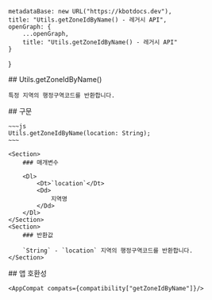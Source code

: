 
    metadataBase: new URL("https://kbotdocs.dev"),
    title: "Utils.getZoneIdByName() - 레거시 API",
    openGraph: {
        ...openGraph,
        title: "Utils.getZoneIdByName() - 레거시 API"
    }
}

<Section>
    ## Utils.getZoneIdByName()

    특정 지역의 행정구역코드를 반환합니다.
</Section>
<Section>
    ## 구문

    ~~~js
    Utils.getZoneIdByName(location: String);
    ~~~

    <Section>
        ### 매개변수

        <Dl>
            <Dt>`location`</Dt>
            <Dd>
                지역명
            </Dd>
        </Dl>
    </Section>
    <Section>
        ### 반환값

        `String` - `location` 지역의 행정구역코드를 반환합니다.
    </Section>
</Section>
<Section>
    ## 앱 호환성

    <AppCompat compats={compatibility["getZoneIdByName"]}/>
</Section>